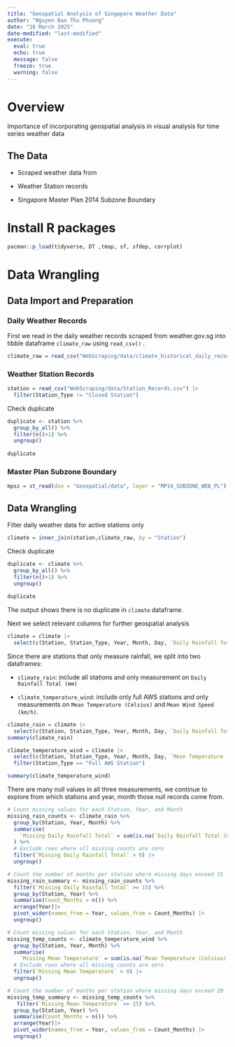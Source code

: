 ```yaml
---
title: "Geospatial Analysis of Singapore Weather Data"
author: "Nguyen Bao Thu Phuong"
date: "18 March 2025" 
date-modified: "last-modified"
execute:
  eval: true
  echo: true
  message: false
  freeze: true
  warning: false
---
```


# Overview

Importance of incorporating geospatial analysis in visual analysis for time series weather data

## The Data

-   Scraped weather data from

-   Weather Station records

-   Singapore Master Plan 2014 Subzone Boundary

# Install R packages

```r
pacman::p_load(tidyverse, DT ,tmap, sf, sfdep, corrplot)
```

# Data Wrangling

## Data Import and Preparation

### Daily Weather Records

First we read in the daily weather records scraped from weather.gov.sg into tibble dataframe `climate_raw` using `read_csv()` .

```r
climate_raw = read_csv("WebScraping/data/climate_historical_daily_records/Climate_Data_2015_2024.csv")
```

### Weather Station Records

```r
station = read_csv("WebScraping/data/Station_Records.csv") |>
  filter(Station_Type != "Closed Station")
```

Check duplicate

```r
duplicate <- station %>% 
  group_by_all() %>% 
  filter(n()>1) %>% 
  ungroup()
  
duplicate
```

### Master Plan Subzone Boundary

```r
mpsz = st_read(dsn = "Geospatial/data", layer = "MP14_SUBZONE_WEB_PL")
```

## Data Wrangling

Filter daily weather data for active stations only

```r
climate = inner_join(station,climate_raw, by = "Station")
```

Check duplicate

```r
duplicate <- climate %>% 
  group_by_all() %>% 
  filter(n()>1) %>% 
  ungroup()
  
duplicate
```

The output shows there is no duplicate in `climate` dataframe.

Next we select relevant columns for further geospatial analysis

```r
climate = climate |>
  select(c(Station, Station_Type, Year, Month, Day, `Daily Rainfall Total (mm)`, `Mean Temperature (Celsius)`, `Mean Wind Speed (km/h)`))
```

Since there are stations that only measure rainfall, we split into two dataframes:

-   `climate_rain`: include all stations and only measurement on `Daily Rainfall Total (mm)`

-   `climate_temperature_wind`: include only full AWS stations and only measurements on `Mean Temperature (Celsius)` and `Mean Wind Speed (km/h)`.

```r
climate_rain = climate |>
  select(c(Station, Station_Type, Year, Month, Day, `Daily Rainfall Total (mm)`))
summary(climate_rain)
```

```r
climate_temperature_wind = climate |>
  select(c(Station, Station_Type, Year, Month, Day, `Mean Temperature (Celsius)`, `Mean Wind Speed (km/h)`)) |>
  filter(Station_Type == "Full AWS Station")

summary(climate_temperature_wind)
```

There are many null values in all three measurements, we continue to explore from which stations and year, month those null records come from.

```r
# Count missing values for each Station, Year, and Month
missing_rain_counts <- climate_rain %>%
  group_by(Station, Year, Month) %>%
  summarise(
    `Missing Daily Rainfall Total` = sum(is.na(`Daily Rainfall Total (mm)`))
  ) %>%
  # Exclude rows where all missing counts are zero
  filter(`Missing Daily Rainfall Total` > 0) |>
  ungroup()
```

```r
# Count the number of months per station where missing days exceed 15
missing_rain_summary <- missing_rain_counts %>%
  filter(`Missing Daily Rainfall Total` >= 15) %>%
  group_by(Station, Year) %>%
  summarise(Count_Months = n()) %>%
  arrange(Year)|>
  pivot_wider(names_from = Year, values_from = Count_Months) |>
  ungroup()
```

```r
# Count missing values for each Station, Year, and Month
missing_temp_counts <- climate_temperature_wind %>%
  group_by(Station, Year, Month) %>%
  summarise(
    `Missing Mean Temperature` = sum(is.na(`Mean Temperature (Celsius)`))) %>%
  # Exclude rows where all missing counts are zero
  filter(`Missing Mean Temperature` > 0) |>
  ungroup()
```

```r
# Count the number of months per station where missing days exceed 20
missing_temp_summary <- missing_temp_counts %>%
   filter(`Missing Mean Temperature` >= 15) %>%
  group_by(Station, Year) %>%
  summarise(Count_Months = n()) %>%
  arrange(Year)|>
  pivot_wider(names_from = Year, values_from = Count_Months) |>
  ungroup()
```

